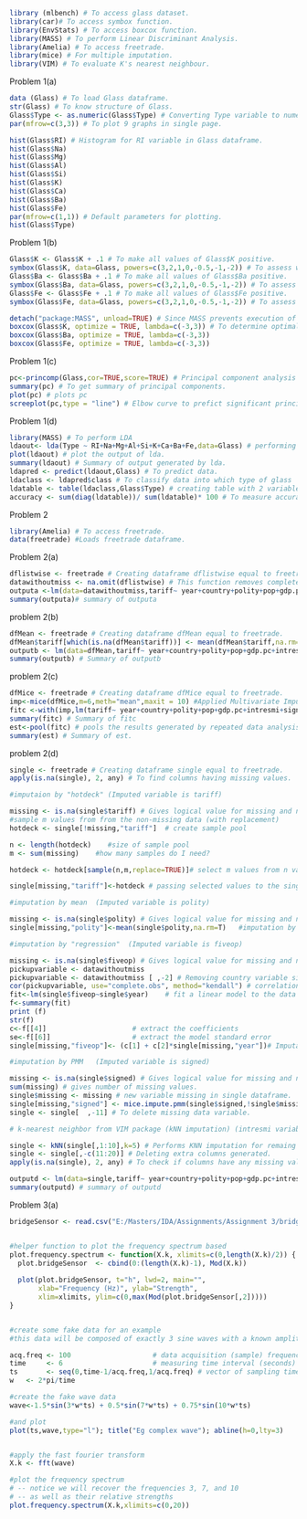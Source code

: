 
```{r}
library (mlbench) # To access glass dataset.
library(car)# To access symbox function.
library(EnvStats) # To access boxcox function.
library(MASS) # To perform Linear Discriminant Analysis.
library(Amelia) # To access freetrade.
library(mice) # For multiple imputation.
library(VIM) # To evaluate K's nearest neighbour.
```
Problem 1(a)
```{r}
data (Glass) # To load Glass dataframe.
str(Glass) # To know structure of Glass.
Glass$Type <- as.numeric(Glass$Type) # Converting Type variable to numeric.
par(mfrow=c(3,3)) # To plot 9 graphs in single page.

hist(Glass$RI) # Histogram for RI variable in Glass dataframe.
hist(Glass$Na)
hist(Glass$Mg)
hist(Glass$Al)
hist(Glass$Si)
hist(Glass$K)
hist(Glass$Ca)
hist(Glass$Ba)
hist(Glass$Fe)
par(mfrow=c(1,1)) # Default parameters for plotting.
hist(Glass$Type)
```
Problem 1(b)
```{r}
Glass$K <- Glass$K + .1 # To make all values of Glass$K positive.
symbox(Glass$K, data=Glass, powers=c(3,2,1,0,-0.5,-1,-2)) # To assess which power makes Glass$K more symmetric.
Glass$Ba <- Glass$Ba + .1 # To make all values of Glass$Ba positive.
symbox(Glass$Ba, data=Glass, powers=c(3,2,1,0,-0.5,-1,-2)) # To assess which power makes Glass$Ba more symmetric.
Glass$Fe <- Glass$Fe + .1 # To make all values of Glass$Fe positive.
symbox(Glass$Fe, data=Glass, powers=c(3,2,1,0,-0.5,-1,-2)) # To assess which power makes Glass$Fe more symmetric.

detach("package:MASS", unload=TRUE) # Since MASS prevents execution of boxcox.
boxcox(Glass$K, optimize = TRUE, lambda=c(-3,3)) # To determine optimal value of Glass$K by boxcox method.
boxcox(Glass$Ba, optimize = TRUE, lambda=c(-3,3))
boxcox(Glass$Fe, optimize = TRUE, lambda=c(-3,3))
```
Problem 1(c)
```{r}
pc<-princomp(Glass,cor=TRUE,score=TRUE) # Principal component analysis with correlation.
summary(pc) # To get summary of principal components.
plot(pc) # plots pc
screeplot(pc,type = "line") # Elbow curve to prefict significant principal components.
```
Problem 1(d)
```{r}
library(MASS) # To perform LDA
ldaout<- lda(Type ~ RI+Na+Mg+Al+Si+K+Ca+Ba+Fe,data=Glass) # performing LDA considering Type as dependent variable and other variables are dependent in Glass data frame.
plot(ldaout) # plot the output of lda.
summary(ldaout) # Summary of output generated by lda.
ldapred <- predict(ldaout,Glass) # To predict data.
ldaclass <- ldapred$class # To classify data into which type of glass
ldatable <- table(ldaclass,Glass$Type) # creating table with 2 variables.
accuracy <- sum(diag(ldatable))/ sum(ldatable)* 100 # To measure accuracy of lda in percentage.
```
Problem 2
```{r}
library(Amelia) # To access freetrade.
data(freetrade) #Loads freetrade dataframe.
```
Problem 2(a)
```{r}
dflistwise <- freetrade # Creating dataframe dflistwise equal to freetrade.
datawithoutmiss <- na.omit(dflistwise) # This function removes complete row if any NA found in that row.
outputa <-lm(data=datawithoutmiss,tariff~ year+country+polity+pop+gdp.pc+intresmi+signed+fiveop+usheg)# Performing regression of datawithoutmiss(pairwise deletion).
summary(outputa)# summary of outputa
```
problem 2(b)
```{r}
dfMean <- freetrade # Creating dataframe dfMean equal to freetrade.
dfMean$tariff[which(is.na(dfMean$tariff))] <- mean(dfMean$tariff,na.rm=T)# Mean Imputation.
outputb <- lm(data=dfMean,tariff~ year+country+polity+pop+gdp.pc+intresmi+signed+fiveop+usheg) # Performing regression on dfMean
summary(outputb) # Summary of outputb
```
problem 2(c)
```{r}
dfMice <- freetrade # Creating dataframe dfMice equal to freetrade.
imp<-mice(dfMice,m=6,meth="mean",maxit = 10) #Applied Multivariate Imputation by Chained Equations with 6 multiple imputations by using "mean" method with 10 maximum iterations. 
fitc <-with(imp,lm(tariff~ year+country+polity+pop+gdp.pc+intresmi+signed+fiveop+usheg)) # regression applied.
summary(fitc) # Summary of fitc
est<-pool(fitc) # pools the results generated by repeated data analysis.
summary(est) # Summary of est.
```
problem 2(d)
```{r}
single <- freetrade # Creating dataframe single equal to freetrade.
apply(is.na(single), 2, any) # To find columns having missing values.

#imputaion by "hotdeck" (Imputed variable is tariff)

missing <- is.na(single$tariff) # Gives logical value for missing and not missing.
#sample m values from from the non-missing data (with replacement)
hotdeck <- single[!missing,"tariff"]  # create sample pool

n <- length(hotdeck)    #size of sample pool
m <- sum(missing)    #how many samples do I need?

hotdeck <- hotdeck[sample(n,m,replace=TRUE)]# select m values from n values with replacement.

single[missing,"tariff"]<-hotdeck # passing selected values to the single$tariff.

#imputation by mean  (Imputed variable is polity)

missing <- is.na(single$polity) # Gives logical value for missing and not missing for polity.
single[missing,"polity"]<-mean(single$polity,na.rm=T)   #imputation by mean

#imputation by "regression"  (Imputed variable is fiveop)

missing <- is.na(single$fiveop) # Gives logical value for missing and not missing for fiveop.
pickupvariable <- datawithoutmiss
pickupvariable <- datawithoutmiss [ ,-2] # Removing country variable since it is not numeric(We are finding pickup variable by corelation that suits fiveop.)
cor(pickupvariable, use="complete.obs", method="kendall") # correlation performed using kendall method.
fit<-lm(single$fiveop~single$year)    # fit a linear model to the data
f<-summary(fit)
print (f)  
str(f)
c<-f[[4]]                     # extract the coefficients 
se<-f[[6]]                    # extract the model standard error
single[missing,"fiveop"]<- (c[1] + c[2]*single[missing,"year"])# Imputation done by regression.  

#imputation by PMM   (Imputed variable is signed)

missing <- is.na(single$signed) # Gives logical value for missing and not missing for signed.
sum(missing) # gives number of missing values.
single$missing <- missing # new variable missing in single dataframe.
single[missing,"signed"] <- mice.impute.pmm(single$signed,!single$missing, single$year) # imputed by Predictive Mean Matching 
single <- single[  ,-11] # To delete missing data variable.

# k-nearest neighbor from VIM package (kNN imputation) (intresmi variable gets imputed)

single <- kNN(single[,1:10],k=5) # Performs KNN imputation for remaing columns from column 1 to column 10(intresmi gets imputed).
single <- single[,-c(11:20)] # Deleting extra columns generated.
apply(is.na(single), 2, any) # To check if columns have any missing values.

outputd <- lm(data=single,tariff~ year+country+polity+pop+gdp.pc+intresmi+signed+fiveop+usheg) # Performing regression on single
summary(outputd) # summary of outputd

```
Problem 3(a)
```{r}
bridgeSensor <- read.csv("E:/Masters/IDA/Assignments/Assignment 3/bridgeSensor.csv", header = TRUE, sep = ",") # read.csv() function to read tablular data & create a data frame.


#helper function to plot the frequency spectrum based 
plot.frequency.spectrum <- function(X.k, xlimits=c(0,length(X.k)/2)) {
  plot.bridgeSensor  <- cbind(0:(length(X.k)-1), Mod(X.k))
 
  plot(plot.bridgeSensor, t="h", lwd=2, main="", 
       xlab="Frequency (Hz)", ylab="Strength", 
       xlim=xlimits, ylim=c(0,max(Mod(plot.bridgeSensor[,2]))))
}


#create some fake data for an example
#this data will be composed of exactly 3 sine waves with a known amplitude and frequency

acq.freq <- 100                    # data acquisition (sample) frequency (Hz)
time     <- 6                      # measuring time interval (seconds)
ts       <- seq(0,time-1/acq.freq,1/acq.freq) # vector of sampling time-points (s) 
w   <- 2*pi/time

#create the fake wave data
wave<-1.5*sin(3*w*ts) + 0.5*sin(7*w*ts) + 0.75*sin(10*w*ts)

#and plot
plot(ts,wave,type="l"); title("Eg complex wave"); abline(h=0,lty=3)


#apply the fast fourier transform
X.k <- fft(wave)    

#plot the frequency spectrum 
# -- notice we will recover the frequencies 3, 7, and 10
# -- as well as their relative strengths
plot.frequency.spectrum(X.k,xlimits=c(0,20))

```
